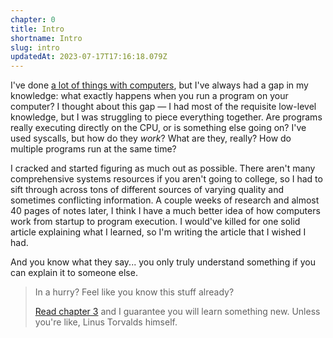 ```yaml
---
chapter: 0
title: Intro
shortname: Intro
slug: intro
updatedAt: 2023-07-17T17:16:18.079Z
---
```


I've done [a lot of things with computers](https://github.com/kognise), but I've always had a gap in my knowledge: what exactly happens when you run a program on your computer? I thought about this gap — I had most of the requisite low-level knowledge, but I was struggling to piece everything together. Are programs really executing directly on the CPU, or is something else going on? I've used syscalls, but how do they *work*? What are they, really? How do multiple programs run at the same time?

I cracked and started figuring as much out as possible. There aren't many comprehensive systems resources if you aren't going to college, so I had to sift through across tons of different sources of varying quality and sometimes conflicting information. A couple weeks of research and almost 40 pages of notes later, I think I have a much better idea of how computers work from startup to program execution. I would've killed for one solid article explaining what I learned, so I'm writing the article that I wished I had.

And you know what they say... you only truly understand something if you can explain it to someone else.

> In a hurry? Feel like you know this stuff already?
>
> [Read chapter 3](/how-to-run-a-program) and I guarantee you will learn something new. Unless you're like, Linus Torvalds himself.
